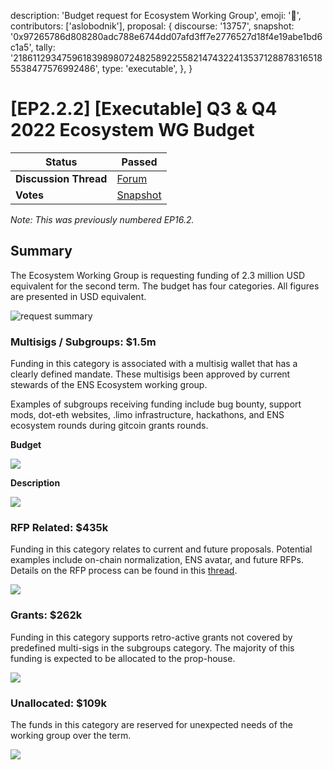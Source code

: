   description: 'Budget request for Ecosystem Working Group',
  emoji: '📙',
  contributors: ['aslobodnik'],
  proposal: {
    discourse: '13757',
    snapshot:
      '0x97265786d808280adc788e6744dd07afd3ff7e2776527d18f4e19abe1bd6c1a5',
    tally:
      '21861129347596183989807248258922558214743224135371288783165185538477576992486',
    type: 'executable',
  },
}

# [EP2.2.2] [Executable] Q3 & Q4 2022 Ecosystem WG Budget

| **Status**            | Passed                                                                                                                 |
| --------------------- | ---------------------------------------------------------------------------------------------------------------------- |
| **Discussion Thread** | [Forum](https://discuss.ens.domains/t/13757)                                                                           |
| **Votes**             | [Snapshot](https://snapshot.org/#/ens.eth/proposal/0x97265786d808280adc788e6744dd07afd3ff7e2776527d18f4e19abe1bd6c1a5) |

_Note: This was previously numbered EP16.2._

## Summary

The Ecosystem Working Group is requesting funding of 2.3 million USD equivalent for the second term. The budget has four categories. All figures are presented in USD equivalent.

![request summary](/content/dao/proposals/2.2.2-1.png)

### Multisigs / Subgroups: $1.5m

Funding in this category is associated with a multisig wallet that has a clearly defined mandate. These multisigs been approved by current stewards of the ENS Ecosystem working group.

Examples of subgroups receiving funding include bug bounty, support mods, dot-eth websites, .limo infrastructure, hackathons, and ENS ecosystem rounds during gitcoin grants rounds.

**Budget**

![](/content/dao/proposals/2.2.2-2.png)

**Description**

![](/content/dao/proposals/2.2.2-3.png)

### RFP Related: $435k

Funding in this category relates to current and future proposals. Potential examples include on-chain normalization, ENS avatar, and future RFPs. Details on the RFP process can be found in this [thread](https://discuss.ens.domains/t/transitioning-the-dao-to-an-rfp-model/11821).

![](/content/dao/proposals/2.2.2-4.png)

### Grants: $262k

Funding in this category supports retro-active grants not covered by predefined multi-sigs in the subgroups category. The majority of this funding is expected to be allocated to the prop-house.

![](/content/dao/proposals/2.2.2-5.png)

### Unallocated: $109k

The funds in this category are reserved for unexpected needs of the working group over the term.

![](/content/dao/proposals/2.2.2-6.png)
